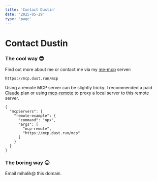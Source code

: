 ```yaml
---
title: 'Contact Dustin'
date: '2025-05-29'
type: 'page'
---
```


# Contact Dustin

### The cool way 😎

Find out more about me or contact me via my [me-mcp](https://github.com/mihalik/me-mcp) server:

```
https://mcp.dust.run/mcp
```

Using a remote MCP server can be slightly tricky.  I recommended a paid [Claude](https://claude.ai) plan or using [mcp-remote](https://github.com/geelen/mcp-remote) to proxy a local server to this remote server.

```
{
  "mcpServers": {
    "remote-example": {
      "command": "npx",
      "args": [
        "mcp-remote",
        "https://mcp.dust.run/mcp"
      ]
    }
  }
}
```

### The boring way 😑

Email mihalik@ this domain.
